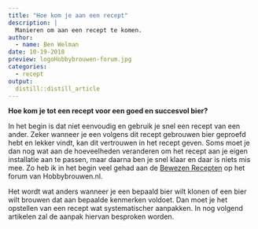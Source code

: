 ```yaml
---
title: "Hoe kom je aan een recept"
description: |
  Manieren om aan een recept te komen.
author:
  - name: Ben Welman
date: 10-19-2018
preview: logoHobbybrouwen-forum.jpg
categories:
  - recept
output:
  distill::distill_article
---
```


**Hoe kom je tot een recept voor een goed en succesvol bier?**

In het begin is dat niet eenvoudig en gebruik je snel een recept van een ander. Zeker wanneer je een volgens dit recept gebrouwen bier geproefd hebt en lekker vindt, kan dit vertrouwen in het recept geven. Soms moet je dan nog wat aan de hoeveelheden veranderen om het recept aan je eigen installatie aan te passen, maar daarna ben je snel klaar en daar is niets mis mee.
Zo heb ik in het begin veel gehad aan de [Bewezen Recepten](https://www.hobbybrouwen.nl/forum/index.php?topic=4459.0) op het forum van Hobbybrouwen.nl.

Het wordt wat anders wanneer je een bepaald bier wilt klonen of een bier wilt brouwen dat aan bepaalde kenmerken voldoet. Dan moet je het opstellen van een recept wat systematischer aanpakken. In nog volgend artikelen zal de aanpak hiervan besproken worden.
